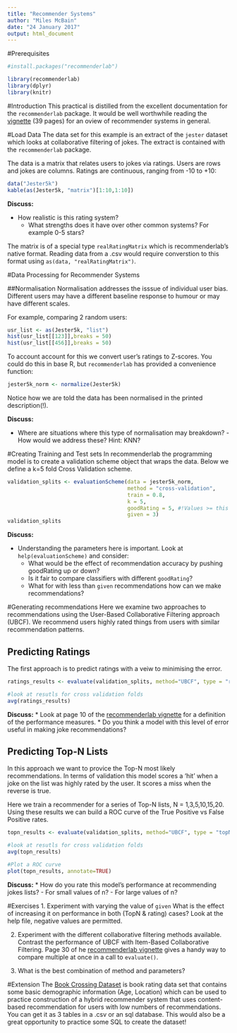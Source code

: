 ```yaml
---
title: "Recommender Systems"
author: "Miles McBain"
date: "24 January 2017"
output: html_document
---
```


#Prerequisites
```r
#install.packages("recommenderlab")
```

```r
library(recommenderlab)
library(dplyr)
library(knitr)
```

#Introduction
This practical is distilled from the excellent documentation for the `recommenderlab` package. It would be well worthwhile reading the [vignette](https://cran.r-project.org/web/packages/recommenderlab/vignettes/recommenderlab.pdf) (39 pages) for an oview of recommender systems in general.

#Load Data
The data set for this example is an extract of the `jester` dataset which looks at collaborative filtering of jokes. The extract is contained with the `recommenderlab` package.

The data is a matrix that relates users to jokes via ratings. Users are rows and jokes are columns. Ratings are continuous, ranging from -10 to +10:
```r
data("Jester5k")
kable(as(Jester5k, "matrix")[1:10,1:10])
```

**Discuss:**

* How realistic is this rating system?
   - What strengths does it have over other common systems? For example 0-5 stars?


The matrix is of a special type `realRatingMatrix` which is recommenderlab's native format. Reading data from a .csv would require converstion to this format using `as(data, "realRatingMatrix")`.

#Data Processing for Recommender Systems

##Normalisation
Normalisation addresses the isssue of individual user bias. Different users may have a different baseline response to humour or may have different scales. 

For example, comparing 2 random users:
```r
usr_list <- as(Jester5k, "list")
hist(usr_list[[123]],breaks = 50)
hist(usr_list[[456]],breaks = 50)
```


To account account for this we convert user's ratings to Z-scores. You could do this in base R, but `recommenderlab` has provided a convenience function:

```r
jester5k_norm <- normalize(Jester5k)
```

Notice how we are told the data has been normalised in the printed description(!).

**Discuss:**

* Where are situations where this type of normalisation may breakdown?
    -How would we address these? Hint: KNN?

#Creating Training and Test sets
In recommenderlab the programming model is to create a validation scheme object that wraps the data. Below we define a k=5 fold Cross Validation scheme.
```r
validation_splits <- evaluationScheme(data = jester5k_norm, 
                                      method = "cross-validation",
                                      train = 0.8,
                                      k = 5,
                                      goodRating = 5, #!Values >= this define of a successful recommendation. 
                                      given = 3)
validation_splits
```

**Discuss:**

* Understanding the parameters here is important. Look at `help(evaluationScheme)` and consider:
    - What would be the effect of recommendation accuracy by pushing goodRating up or down?
    - Is it fair to compare classifiers with different `goodRating`?
    - What for with less than `given` recommendations how can we make recommendations?

#Generating recommendations
Here we examine two approaches to recommendations using the User-Based Collaborative Filtering approach (UBCF). We recommend users highly rated things from users with similar recommendation patterns.

## Predicting Ratings
The first approach is to predict ratings with a veiw to minimising the error. 

```r
ratings_results <- evaluate(validation_splits, method="UBCF", type = "ratings")

#look at resutls for cross validation folds
avg(ratings_results)


```

**Discuss:** 
* Look at page 10 of the [recommenderlab vignette](https://cran.r-project.org/web/packages/recommenderlab/vignettes/recommenderlab.pdf) for a definition of the performance measures.
* Do you think a model with this level of error useful in making joke recommendations? 

## Predicting Top-N Lists
In this approach we want to provice the Top-N most likely recommendations. In terms of validation this model scores a 'hit' when a joke on the list was highly rated by the user. It scores a miss when the reverse is true.

Here we train a recommender for a series of Top-N lists, N = 1,3,5,10,15,20. Using these results we can build a ROC curve of the True Positive vs False Positive rates.

```r
topn_results <- evaluate(validation_splits, method="UBCF", type = "topNList", n=c(1,3,5,10,15,20))

#look at resutls for cross validation folds
avg(topn_results)

#Plot a ROC curve
plot(topn_results, annotate=TRUE)
```

**Discuss:**
* How do you rate this model's performance at recommending jokes lists? 
    - For small values of n?
    - For large values of n?

#Exercises
1. Experiment with varying the value of `given` What is the effect of increasing it on performance in both (TopN & rating) cases? Look at the help file, negative values are permitted.

2. Experiment with the different collaborative filtering methods available. Contrast the performance of UBCF with Item-Based Collaborative Filtering. Page 30 of he [recommenderlab vignette](https://cran.r-project.org/web/packages/recommenderlab/vignettes/recommenderlab.pdf) gives a handy way to compare multiple at once in a call to `evaluate()`.

3. What is the best combination of method and parameters? 

#Extension
The [Book Crossing Dataset](http://www2.informatik.uni-freiburg.de/~cziegler/BX/) is book rating data set that contains some basic demographic information (Age, Location) which can be used to practice construction of a hybrid recommender system that uses content-based recommendation for users with low numbers of recommendations. You can get it as 3 tables in a .csv or an sql database. This would also be a great opportunity to practice some SQL to create the dataset!



